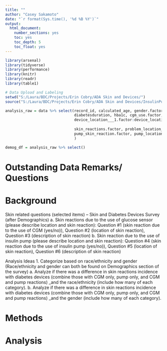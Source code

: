 ```yaml
---
title: ""
author: "Casey Sakamoto"
date: "`r format(Sys.time(), '%d %B %Y')`"
output:
  html_document:
    number_sections: yes
    toc: yes
    toc_depth: 5
    toc_float: yes
---
```


```r
library(arsenal)
library(tidyverse)
library(performance)
library(knitr)
library(readr)
library(table1)

# Data Upload and Labeling
setwd("S:/Laura/BDC/Projects/Erin Cobry/ADA Skin and Devices/")
source("S:/Laura/BDC/Projects/Erin Cobry/ADA Skin and Devices/InsulinPumpsAndSenso_R_2024-10-18.r")
```

```r
analysis_raw = data %>% select(record_id, calculated_age, gender.factor, hispanic_latino.factor, race___1.factor:race___6.factor, # demographics ##
                               diabetesduration, hba1c, cgm_use.factor, cgm_type.factor, insulin_pump.factor, type_insulin_pumo.factor,
                               device_location___1.factor:device_location___7.factor, ############
                               
                               skin_reactions.factor, problem_location___1.factor:problem_location___7.factor, # Skin Related Questions due to cgm
                               pump_skin_reaction.factor, pump_location_problem, pump_skin_appearance___1.factor:pump_skin_appearance___5.factor # Qs due to pump
                               )


```


```r
demog_df = analysis_raw %>% select()


```

# Outstanding Data Remarks/ Questions

# Background

Skin related questions (selected items) – Skin and Diabetes Devices Survey (after Demographics)
a.	Skin reactions due to the use of glucose sensor (please describe location and skin reaction): Question #1 (skin reaction due to the use of CGM (yes/no)), Question #2 (location of skin reaction), Question #3 (description of skin reaction)
b.	Skin reaction due to the use of insulin pump (please describe location and skin reaction):  Question #4 (skin reaction due to the use of insulin pump (yes/no)), Question #5 (location of skin reaction), Question #6 (description of skin reaction)

Analysis Ideas
1.	Categorize based on race/ethnicity and gender (Race/ethnicity and gender can both be found on Demographics section of the survey)
a.	Analyze if there was a difference in skin reactions incidence with diabetes devices (combine those with CGM only, pump only, and CGM and pump reactions) _and the race/ethnicity (include how many of each category). 
b.	Analyze if there was a difference in skin reactions incidence with diabetes devices (combine those with CGM only, pump only, and CGM and pump reactions) _and the gender (include how many of each category).


# Methods

# Analysis
